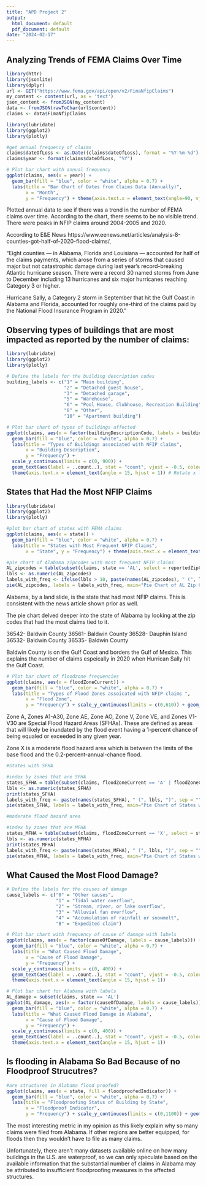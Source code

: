 ```yaml
---
title: "APD Project 2"
output:
  html_document: default
  pdf_document: default
date: "2024-02-17"
---
```


## Analyzing Trends of FEMA Claims Over Time
```r
library(httr)
library(jsonlite)
library(dplyr)
url <- GET("https://www.fema.gov/api/open/v2/FimaNfipClaims")
my_content <- content(url, as = 'text')
json_content <- fromJSON(my_content)
data <- fromJSON(rawToChar(url$content))
claims <- data$FimaNfipClaims
```


```r
library(lubridate)
library(ggplot2)
library(plotly)

#get annual frequency of claims
claims$dateOfLoss <- as.Date((claims$dateOfLoss), format = "%Y-%m-%d")
claims$year <- format(claims$dateOfLoss, "%Y")

# Plot bar chart with annual frequency
ggplot(claims, aes(x = year)) +
  geom_bar(fill = "blue", color = "white", alpha = 0.7) + 
  labs(title = "Bar Chart of Dates from Claims Data (Annually)",
       x = "Month",
       y = "Frequency") + theme(axis.text.x = element_text(angle=90, vjust=.5, hjust=1)) + geom_text(aes(label = ..count..), stat = "count", vjust = -0.5, colour = "black", color="white")

```

Plotted annual data to see if there was a trend in the number of FEMA claims over time. According to the chart, there seems to be no visible trend. There were peaks in NFIP claims around 2004-2005 and 2020.

According to E&E News https://www.eenews.net/articles/analysis-8-counties-got-half-of-2020-flood-claims/,

"Eight counties — in Alabama, Florida and Louisiana — accounted for half of the claims payments, which arose from a series of storms that caused major but not catastrophic damage during last year’s record-breaking Atlantic hurricane season. There were a record 30 named storms from June to December including 13 hurricanes and six major hurricanes reaching Category 3 or higher.

Hurricane Sally, a Category 2 storm in September that hit the Gulf Coast in Alabama and Florida, accounted for roughly one-third of the claims paid by the National Flood Insurance Program in 2020."



## Observing types of buildings that are most impacted as reported by the number of claims:


```r
library(lubridate)
library(ggplot2)
library(plotly)

# Define the labels for the building description codes
building_labels <- c("1" = "Main building",
                     "2" = "Detached guest house",
                     "3" = "Detached garage",
                     "5" = "Warehouse",
                     "6" = "Pool House, Clubhouse, Recreation Building",
                     "8" = "Other",
                     "10" = "Apartment building")

# Plot bar chart of types of buildings affected
ggplot(claims, aes(x = factor(buildingDescriptionCode, labels = building_labels))) +
  geom_bar(fill = "blue", color = "white", alpha = 0.7) + 
  labs(title = "Types of Buildings associated with NFIP claims",
       x = "Building Description",
       y = "Frequency") + 
  scale_y_continuous(limits = c(0, 900)) + 
  geom_text(aes(label = ..count..), stat = "count", vjust = -0.5, colour = "black") +
  theme(axis.text.x = element_text(angle = 15, hjust = 1)) # Rotate x labels for readability
```


## States that Had the Most NFIP Claims

```r

library(lubridate)
library(ggplot2)
library(plotly)

#plot bar chart of states with FEMA claims
ggplot(claims, aes(x = state)) +
  geom_bar(fill = "blue", color = "white", alpha = 0.7) + 
  labs(title = "States with Most Frequent NFIP Claims",
       x = "State", y = "Frequency") + theme(axis.text.x = element_text(angle=0, vjust=.5, hjust=1)) + scale_y_continuous(limits = c(0,1020)) + geom_text(aes(label = ..count..), stat = "count", vjust = -0.5, colour = "black")

#pie chart of Alabama zipcodes with most frequent NFIP claims
AL_zipcodes = table(subset(claims, state == 'AL', select = reportedZipCode))
lbls <- as.numeric(AL_zipcodes)
labels_with_freq <- ifelse(lbls > 10, paste(names(AL_zipcodes), " (", lbls, ")", sep = ""), "")
pie(AL_zipcodes, labels = labels_with_freq, main="Pie Chart of AL Zip Codes")
```

Alabama, by a land slide, is the state that had most NFIP claims. This is consistent with the news article shown prior as well. 

The pie chart delved deeper into the state of Alabama by looking at the zip codes that had the most claims tied to it. 

36542- Baldwin County
36561- Baldwin County
36528- Dauphin Island
36532- Baldwin County
36535- Baldwin County

Baldwin County is on the Gulf Coast and borders the Gulf of Mexico. This explains the number of claims espeically in 2020 when Hurrican Sally hit the Gulf Coast.

```r

# Plot bar chart of floodzone frequencies
ggplot(claims, aes(x = floodZoneCurrent)) +
  geom_bar(fill = "blue", color = "white", alpha = 0.7) + 
  labs(title = "Types of Flood Zones assoicated with NFIP claims ",
       x = "Flood Zone",
       y = "Frequency") + scale_y_continuous(limits = c(0,610)) + geom_text(aes(label = ..count..), stat = "count", vjust = -0.5, colour = "black")
```

Zone A, Zones A1-A30, Zone AE, Zone AO, Zone V, Zone VE, and Zones V1-V30 are Special Flood Hazard Areas (SFHAs). These are defined as areas that will likely be inundated by the flood event having a 1-percent chance of being equaled or exceeded in any given year.

Zone X is a moderate flood hazard area which is between the limits of the base flood and the 0.2-percent-annual-chance flood.

```r

#States with SFHA

#index by zones that are SFHA
states_SFHA = table(subset(claims, floodZoneCurrent == 'A' | floodZoneCurrent == 'A06' | floodZoneCurrent == 'A08' | floodZoneCurrent == 'A09' | floodZoneCurrent == 'A11' | floodZoneCurrent == 'AE' | floodZoneCurrent == 'AOB' | floodZoneCurrent == 'V09' | floodZoneCurrent == 'V10' | floodZoneCurrent == 'V12' | floodZoneCurrent == 'V15' | floodZoneCurrent == 'VE', select = state))
lbls <- as.numeric(states_SFHA)
print(states_SFHA)
labels_with_freq <- paste(names(states_SFHA), " (", lbls, ")", sep = "")
pie(states_SFHA, labels = labels_with_freq, main="Pie Chart of States with SFHA")

#moderate flood hazard area

#index by zones that are MFHA
states_MFHA = table(subset(claims, floodZoneCurrent == 'X', select = state))
lbls <- as.numeric(states_MFHA)
print(states_MFHA)
labels_with_freq <- paste(names(states_MFHA), " (", lbls, ")", sep = "")
pie(states_MFHA, labels = labels_with_freq, main="Pie Chart of States with MFHA")
```


## What Caused the Most Flood Damage?

```r

# Define the labels for the causes of damage
cause_labels <- c("0" = "Other causes",
                  "1" = "Tidal water overflow",
                  "2" = "Stream, river, or lake overflow",
                  "3" = "Alluvial fan overflow",
                  "4" = "Accumulation of rainfall or snowmelt",
                  "B" = "Expedited claim")

# Plot bar chart with frequency of cause of damage with labels
ggplot(claims, aes(x = factor(causeOfDamage, labels = cause_labels))) +
  geom_bar(fill = "blue", color = "white", alpha = 0.7) + 
  labs(title = "What Caused Flood Damage",
       x = "Cause of Flood Damage",
       y = "Frequency") + 
  scale_y_continuous(limits = c(0, 400)) + 
  geom_text(aes(label = ..count..), stat = "count", vjust = -0.5, color = "black") +
  theme(axis.text.x = element_text(angle = 15, hjust = 1))

# Plot bar chart for Alabama with labels
AL_damage = subset(claims, state == 'AL')
ggplot(AL_damage, aes(x = factor(causeOfDamage, labels = cause_labels))) +
  geom_bar(fill = "blue", color = "white", alpha = 0.7) + 
  labs(title = "What Caused Flood Damage in Alabama",
       x = "Cause of Flood Damage",
       y = "Frequency") + 
  scale_y_continuous(limits = c(0, 400)) + 
  geom_text(aes(label = ..count..), stat = "count", vjust = -0.5, color = "black") +
  theme(axis.text.x = element_text(angle = 15, hjust = 1))
```


## Is flooding in Alabama So Bad Because of no Floodproof Strucutres?

```r

#are structures in Alabama flood proofed?
ggplot(claims, aes(x = state, fill = floodproofedIndicator)) +
  geom_bar(fill = "blue", color = "white", alpha = 0.7) + 
  labs(title = "Floodproofing Status of Building by State",
       x = "Floodproof Indicator",
       y = "Frequency") + scale_y_continuous(limits = c(0,1100)) + geom_text(aes(label = ..count..), stat = "count", vjust = -0.5, color = "black")
```

The most interesting metric in my opinion as this likely explain why so many claims were filed from Alabama. If other regions are better equipped, for floods then they wouldn't have to file as many claims.

Unfortunately, there aren't many datasets available online on how many buildings in the U.S. are waterproof, so we can only speculate based on the available information that the substantial number of claims in Alabama may be attributed to insufficient floodproofing measures in the affected structures.